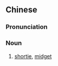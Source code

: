 ==Chinese==
{{zh-forms|type=12}}

===Pronunciation===
{{zh-pron
|m=ǎidōngguā
|cat=n
}}

===Noun===
{{zh-noun}}

# {{lb|zh|informal}} [[shortie]], [[midget]]